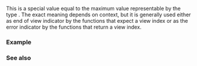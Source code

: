 {{cpp/string/basic_string_view/title|npos}}
{{cpp/string/basic_string_view/navbar}}
{{ddcl|since=c++17|1=
static constexpr size_type npos = size_type(-1);
}}

This is a special value equal to the maximum value representable by the type {{rlpt|/#Member types|size_type}}. The exact meaning depends on context, but it is generally used either as end of view indicator by the functions that expect a view index or as the error indicator by the functions that return a view index.

===Example===
{{example
|
|code=
#include &lt;string_view&gt;

constexpr bool
contains(std::string_view const what, std::string_view const where) noexcept
{
    return std::string_view::npos != where.find(what);
}

int main()
{
    using namespace std::literals;

    static_assert(contains("water", "in a bottle of water"));
    static_assert(!contains("wine", "in a bottle of champagne"));
    static_assert(""sv.npos == "haystack"sv.find("needle"));
}
}}

===See also===
{{dsc begin}}
{{dsc inc|cpp/string/basic_string/dsc npos}}
{{dsc end}}

{{langlinks|es|ja|zh}}